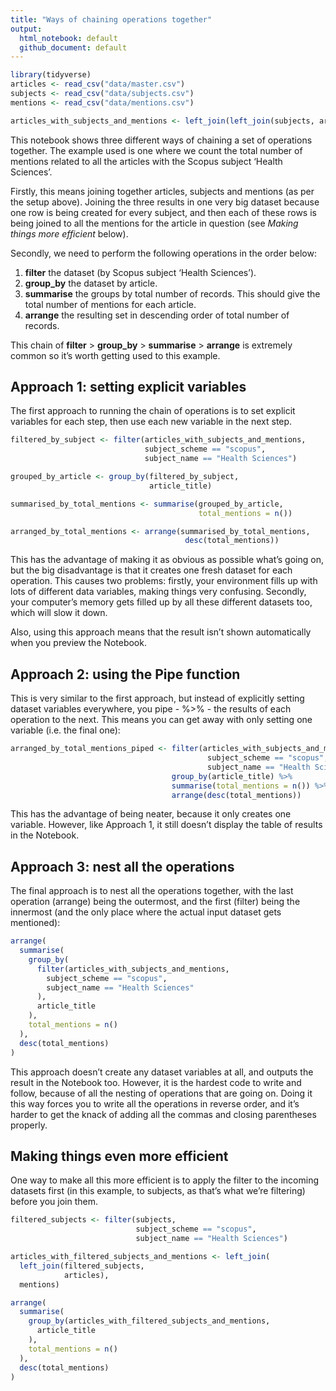 ```yaml
---
title: "Ways of chaining operations together"
output: 
  html_notebook: default
  github_document: default
---
```


```r
library(tidyverse)
articles <- read_csv("data/master.csv")
subjects <- read_csv("data/subjects.csv")
mentions <- read_csv("data/mentions.csv")

articles_with_subjects_and_mentions <- left_join(left_join(subjects, articles), mentions)

```

This notebook shows three different ways of chaining a set of operations together. The example used is one where we count the total number of mentions related to all the articles with the Scopus subject 'Health Sciences'. 

Firstly, this means joining together articles, subjects and mentions (as per the setup above). Joining the three results in one very big dataset because one row is being created for every subject, and then each of these rows is being joined to all the mentions for the article in question (see *Making things more efficient* below).

Secondly, we need to perform the following operations in the order below:

1. **filter** the dataset (by Scopus subject 'Health Sciences').
2. **group_by** the dataset by article.
3. **summarise** the groups by total number of records. This should give the total number of mentions for each article.
4. **arrange** the resulting set in descending order of total number of records.

This chain of **filter** > **group_by** > **summarise** > **arrange** is extremely common so it's worth getting used to this example.

## Approach 1: setting explicit variables 

The first approach to running the chain of operations is to set explicit variables for each step, then use each new variable in the next step. 

```r

filtered_by_subject <- filter(articles_with_subjects_and_mentions,
                              subject_scheme == "scopus",
                              subject_name == "Health Sciences")

grouped_by_article <- group_by(filtered_by_subject,
                               article_title)

summarised_by_total_mentions <- summarise(grouped_by_article,
                                          total_mentions = n())

arranged_by_total_mentions <- arrange(summarised_by_total_mentions,
                                       desc(total_mentions))

```

This has the advantage of making it as obvious as possible what's going on, but the big disadvantage is that it creates one fresh dataset for each operation. This causes two problems: firstly, your environment fills up with lots of different data variables, making things very confusing. Secondly, your computer's memory gets filled up by all these different datasets too, which will slow it down.

Also, using this approach means that the result isn't shown automatically when you preview the Notebook.

## Approach 2: using the Pipe function

This is very similar to the first approach, but instead of explicitly setting dataset variables everywhere, you pipe - %>% - the results of each operation to the next. This means you can get away with only setting one variable (i.e. the final one):

```r

arranged_by_total_mentions_piped <- filter(articles_with_subjects_and_mentions,
                                            subject_scheme == "scopus",
                                            subject_name == "Health Sciences") %>%
                                    group_by(article_title) %>%
                                    summarise(total_mentions = n()) %>%
                                    arrange(desc(total_mentions))

```

This has the advantage of being neater, because it only creates one variable. However, like Approach 1, it still doesn't display the table of results in the Notebook. 

## Approach 3: nest all the operations

The final approach is to nest all the operations together, with the last operation (arrange) being the outermost, and the first (filter) being the innermost (and the only place where the actual input dataset gets mentioned):

```r

arrange(
  summarise(
    group_by(
      filter(articles_with_subjects_and_mentions,
        subject_scheme == "scopus",
        subject_name == "Health Sciences"
      ),
      article_title
    ),
    total_mentions = n()
  ),
  desc(total_mentions)
)

```

This approach doesn't create any dataset variables at all, and outputs the result in the Notebook too. However, it is the hardest code to write and follow, because of all the nesting of operations that are going on. Doing it this way forces you to write all the operations in reverse order, and it's harder to get the knack of adding all the commas and closing parentheses properly.

## Making things even more efficient

One way to make all this more efficient is to apply the filter to the incoming datasets first (in this example, to subjects, as that's what we're filtering) before you join them.

```r

filtered_subjects <- filter(subjects, 
                            subject_scheme == "scopus",
                            subject_name == "Health Sciences")

articles_with_filtered_subjects_and_mentions <- left_join(
  left_join(filtered_subjects,
            articles),
  mentions)

arrange(
  summarise(
    group_by(articles_with_filtered_subjects_and_mentions,
      article_title
    ),
    total_mentions = n()
  ),
  desc(total_mentions)
)

```


